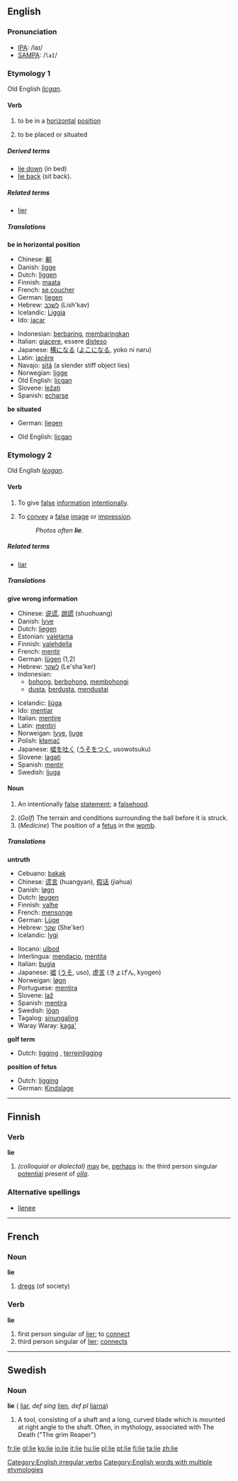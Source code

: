 ==English==

{{rank|turning|village|quickly|814|lie|supposed|original|provide}}

===Pronunciation===
*[[w:IPA|IPA]]: /laɪ/
*[[w:SAMPA|SAMPA]]: /<tt>laI</tt>/

===Etymology 1===
Old English ''[[licgan]]''.

====Verb====
[[Category:English irregular verbs]]
{{en-verb2|'''to lie'''|'''[[lies]]'''|'''[[lay]]'''|'''[[lain]]'''|'''[[lying]]'''}}

#{{intransitive}} to be in a [[horizontal]] [[position]]
#{{intransitive}} to be placed or situated

=====Derived terms=====
*[[lie down]] (in bed)
*[[lie back]] (sit back). 

=====Related terms=====
*[[lier]]

=====Translations=====
'''be in horizontal position'''
{{top}}
*Chinese: [[躺]]
*Danish: [[ligge]]
*Dutch: [[liggen]]
*Finnish: [[maata]]
*French: [[se coucher]]
*German: [[liegen]]
*Hebrew: [[לשכב]] (Lish'kav)
*Icelandic: [[Liggja]]
*Ido: [[jacar]]
{{mid}}
*Indonesian: [[baring|berbaring]], [[baring|membaringkan]]
*Italian: [[giacere]], essere [[disteso]]
*Japanese: [[横になる]] ([[よこになる]], yoko ni naru)
*Latin: [[iacere|iac&#275;re]]
*Navajo: [[sitą́]] (a slender stiff object lies)
*Norwegian: [[ligge]]
*Old English: [[licgan]]
*Slovene: [[ležati]]
*Spanish: [[echarse]]
{{bottom}}

'''be situated'''
{{top}}
*German: [[liegen]]
{{mid}}
*Old English: [[licgan]]
{{bottom}}

===Etymology 2===
Old English ''[[leogan]]''.

====Verb====
{{en-verb|lie|lies|lied|lying}}

#{{intransitive}} To give [[false]] [[information]] [[intentional]]ly.
#{{intransitive}} To [[convey]] a [[false]] [[image]] or [[impression]].
#:''Photos often '''lie'''.''

=====Related terms=====
*[[liar]]

=====Translations=====
'''give wrong information'''
{{top}}
*Chinese: [[说谎]], [[說謊]] (shuohuang)
*Danish: [[lyve]]
*Dutch: [[liegen]]
*Estonian: [[valetama]]
*Finnish: [[valehdella]]
*French: [[mentir]]
*German: [[lügen]] (1,2)
*Hebrew: [[לשקר]] (Le'sha'ker)
*Indonesian: 
** [[bohong]], [[bohong|berbohong]], [[bohong|membohongi]]
** [[dusta]], [[dusta|berdusta]], [[dusta|mendustai]]
{{mid}}
*Icelandic: [[ljúga]]
*Ido: [[mentiar]]
*Italian: [[mentire]]
*Latin: [[mentiri]]
*Norweigan: [[lyve]], [[ljuge]]
*Polish: [[kłamać]]
*Japanese: [[嘘を吐く]] ([[うそをつく]], usowotsuku)
*Slovene: [[lagati]]
*Spanish: [[mentir]]
*Swedish: [[ljuga]]
{{bottom}}

====Noun====
{{en-noun|lie|lies}}
#{{countable}} An intentionally [[false]] [[statement]]; a [[falsehood]].
#(''Golf'') The terrain and conditions surrounding the ball before it is struck.
#(''Medicine'') The position of a [[fetus]] in the [[womb]].

=====Translations=====
'''untruth'''
{{top}}
*Cebuano: [[bakak]]
*Chinese: [[谎言]] (huangyan), [[假话]] (jiahua)
*Danish: [[løgn]]
*Dutch: [[leugen]] {{f}}
*Finnish: [[valhe]]
*French: [[mensonge]] {{m}}
*German: [[Lüge]] {{f}}
*Hebrew: [[שקר]] (She'ker) {{m}}
*Icelandic: [[lygi]]
{{mid}}
*Ilocano: [[ulbod]]
*Interlingua: [[mendacio]], [[mentita]]
*Italian: [[bugia]] {{f}}
*Japanese: [[嘘]] ([[うそ]], uso), [[虚言]] (きょげん, kyogen)
*Norweigan: [[løgn]] {{m}}
*Portuguese: [[mentira]] {{f}}
*Slovene: [[laž]] {{f}}
*Spanish: [[mentira]] {{f}}
*Swedish: [[lögn]] {{c}}
*Tagalog: [[sinungaling]]
*Waray Waray: [[kaga']]
{{bottom}}

'''golf term'''
{{top}}
*Dutch: [[ligging]] {{f}}, [[terreinligging]] {{f}}
{{mid}}
{{bottom}}

'''position of fetus'''
*Dutch: [[ligging]] {{f}}
*German: [[Kindslage]] {{f}}

[[Category:English words with multiple etymologies]]

----

==Finnish==
===Verb===
'''lie'''
#''(colloquial or dialectal)'' [[may]] be, [[perhaps]] is: the third person singular [[potential]] present of ''[[olla]]''.
===Alternative spellings===
*[[lienee]]

----

==French==
===Noun===
'''lie'''
# [[dregs]] (of society)
===Verb===
'''lie'''
# first person singular of [[lier]]; to [[connect]]
# third person singular of [[lier]]; [[connects]]



-----

==Swedish==
===Noun===
'''lie''' {{c}} ({{p}} [[liar]], ''def sing'' [[lien]], ''def pl'' [[liarna]])
#A tool, consisting of a shaft and a long, curved blade which is mounted at right angle to the shaft. Often, in mythology, associated with The Death ("The grim Reaper")

[[fr:lie]]
[[gl:lie]]
[[ko:lie]]
[[io:lie]]
[[it:lie]]
[[hu:lie]]
[[pl:lie]]
[[pt:lie]]
[[fi:lie]]
[[ta:lie]]
[[zh:lie]]